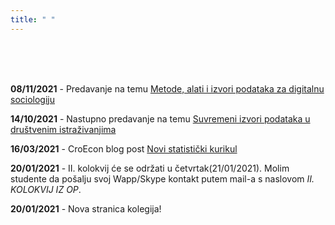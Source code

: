 ```yaml
---
title: " "
---
```


<br>
<br>
<br>


**08/11/2021** - Predavanje na temu [Metode, alati i izvori podataka za digitalnu sociologiju]()

**14/10/2021** - Nastupno predavanje na temu [Suvremeni izvori podataka u društvenim istraživanjima](https://raw.githack.com/lusiki/WebObradaPodataka/main/Predavanja/03_IZVORIdtaXAR.html#1)

**16/03/2021** - CroEcon blog post [Novi statistički kurikul](http://croecon.contentio.biz/post/2021-03-16-nova-statistika/)

**20/01/2021** - II. kolokvij će se održati u četvrtak(21/01/2021). Molim studente da pošalju svoj Wapp/Skype kontakt putem mail-a s naslovom *II. KOLOKVIJ IZ OP*. 

**20/01/2021** - Nova stranica kolegija!
